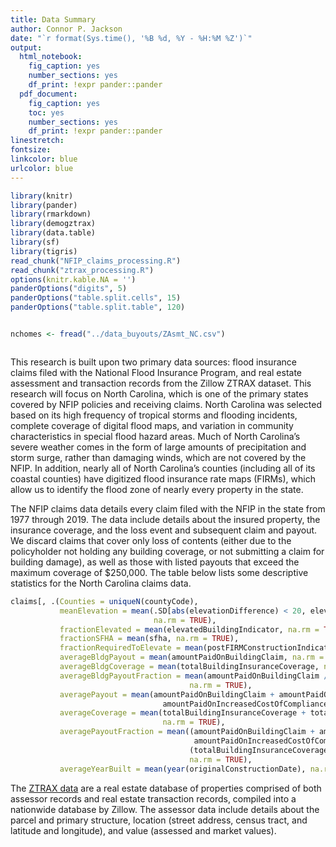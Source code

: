 ```yaml
---
title: Data Summary
author: Connor P. Jackson
date: "`r format(Sys.time(), '%B %d, %Y - %H:%M %Z')`"
output:
  html_notebook:
    fig_caption: yes
    number_sections: yes
    df_print: !expr pander::pander
  pdf_document:
    fig_caption: yes
    toc: yes
    number_sections: yes
    df_print: !expr pander::pander
linestretch:
fontsize:
linkcolor: blue
urlcolor: blue
---
```


```r
library(knitr)
library(pander)
library(rmarkdown)
library(demogztrax)
library(data.table)
library(sf)
library(tigris)
read_chunk("NFIP_claims_processing.R")
read_chunk("ztrax_processing.R")
options(knitr.kable.NA = '')
panderOptions("digits", 5)
panderOptions("table.split.cells", 15)
panderOptions("table.split.table", 120)
```

<!-- Code chunk to import the data raw from the ZTRAX database -->
```r
```

<!-- To restore the data created above without rerunning it, import this csv file -->
```r
nchomes <- fread("../data_buyouts/ZAsmt_NC.csv")
```


```r
```

This research is built upon two primary data sources: flood insurance claims filed with the National Flood Insurance Program, and real estate assessment and transaction records from the Zillow ZTRAX dataset. This research will focus on North Carolina, which is one of the primary states covered by NFIP policies and receiving claims. North Carolina was selected based on its high frequency of tropical storms and flooding incidents, complete coverage of digital flood maps, and variation in community characteristics in special flood hazard areas. Much of North Carolina's severe weather comes in the form of large amounts of precipitation and storm surge, rather than damaging winds, which are not covered by the NFIP. In addition, nearly all of North Carolina's counties (including all of its coastal counties) have digitized flood insurance rate maps (FIRMs), which allow us to identify the flood zone of nearly every property in the state. 

The NFIP claims data details every claim filed with the NFIP in the state from 1977 through 2019. The data include details about the insured property, the insurance coverage, and the loss event and subsequent claim and payout. We discard claims that cover only loss of contents (either due to the policyholder not holding any building coverage, or not submitting a claim for building damage), as well as those with listed payouts that exceed the maximum coverage of $250,000. The table below lists some descriptive statistics for the North Carolina claims data.

```r
claims[, .(Counties = uniqueN(countyCode), 
           meanElevation = mean(.SD[abs(elevationDifference) < 20, elevationDifference], 
                                na.rm = TRUE),
           fractionElevated = mean(elevatedBuildingIndicator, na.rm = TRUE),
           fractionSFHA = mean(sfha, na.rm = TRUE),
           fractionRequiredToElevate = mean(postFIRMConstructionIndicator, na.rm = TRUE),
           averageBldgPayout = mean(amountPaidOnBuildingClaim, na.rm = TRUE),
           averageBldgCoverage = mean(totalBuildingInsuranceCoverage, na.rm = TRUE),
           averageBldgPayoutFraction = mean(amountPaidOnBuildingClaim / totalBuildingInsuranceCoverage,
                                        na.rm = TRUE),
           averagePayout = mean(amountPaidOnBuildingClaim + amountPaidOnContentsClaim +
                                  amountPaidOnIncreasedCostOfComplianceClaim, na.rm = TRUE),
           averageCoverage = mean(totalBuildingInsuranceCoverage + totalContentsInsuranceCoverage,
                                  na.rm = TRUE),
           averagePayoutFraction = mean((amountPaidOnBuildingClaim + amountPaidOnContentsClaim +
                                         amountPaidOnIncreasedCostOfComplianceClaim) /
                                        (totalBuildingInsuranceCoverage + totalContentsInsuranceCoverage),
                                        na.rm = TRUE),
           averageYearBuilt = mean(year(originalConstructionDate), na.rm = TRUE))]
```

The [ZTRAX data](https://www.zillow.com/research/ztrax/) are a real estate database of properties comprised of both assessor records and real estate transaction records, compiled into a nationwide database by Zillow. The assessor data include details about the parcel and primary structure, location (street address, census tract, and latitude and longitude), and value (assessed and market values). 

<!-- Census tract format: 2 digit state + 3 digit county + 6 digit tract (maybe containing a decimal) + 4 digit block -->

```r

```


